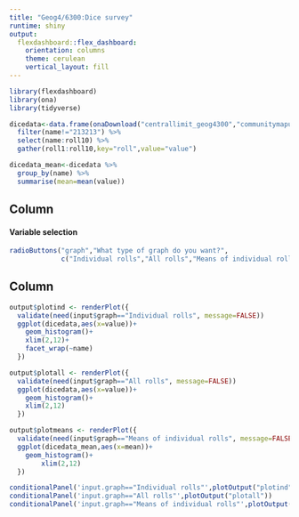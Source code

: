 ```yaml
---
title: "Geog4/6300:Dice survey"
runtime: shiny
output:
  flexdashboard::flex_dashboard:
    orientation: columns
    theme: cerulean
    vertical_layout: fill
---
```


```r
library(flexdashboard)
library(ona)
library(tidyverse)

dicedata<-data.frame(onaDownload("centrallimit_geog4300","communitymapuga","godawgs!")) %>%
  filter(name!="213213") %>%
  select(name:roll10) %>%
  gather(roll1:roll10,key="roll",value="value")

dicedata_mean<-dicedata %>%
  group_by(name) %>%
  summarise(mean=mean(value))
```
Column {.sidebar}
-----------------------------------------------------------------------

#### Variable selection

```r
radioButtons("graph","What type of graph do you want?",
             c("Individual rolls","All rolls","Means of individual rolls"))

``` 



Column {data-width=450}
-----------------------------------------------------------------------

```r


output$plotind <- renderPlot({
  validate(need(input$graph=="Individual rolls", message=FALSE))
  ggplot(dicedata,aes(x=value))+
    geom_histogram()+
    xlim(2,12)+
    facet_wrap(~name)
  })

output$plotall <- renderPlot({
  validate(need(input$graph=="All rolls", message=FALSE))
  ggplot(dicedata,aes(x=value))+
    geom_histogram()+
    xlim(2,12)
  })

output$plotmeans <- renderPlot({
  validate(need(input$graph=="Means of individual rolls", message=FALSE))
  ggplot(dicedata_mean,aes(x=mean))+
    geom_histogram()+
        xlim(2,12)
  })

conditionalPanel('input.graph=="Individual rolls"',plotOutput("plotind"))
conditionalPanel('input.graph=="All rolls"',plotOutput("plotall"))
conditionalPanel('input.graph=="Means of individual rolls"',plotOutput("plotmeans"))
```